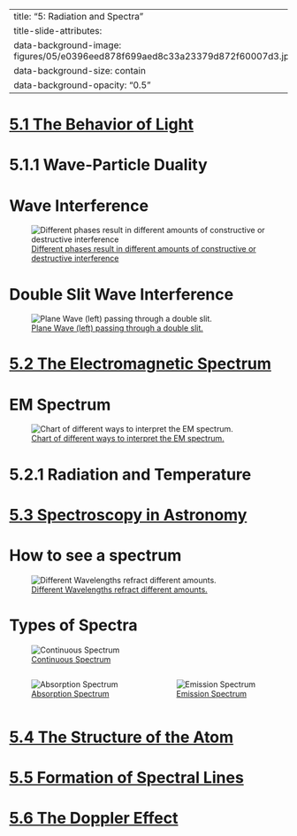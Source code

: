 
---
title: "5: Radiation and Spectra"
title-slide-attributes:
    data-background-image: figures/05/e0396eed878f699aed8c33a23379d872f60007d3.jpeg
    data-background-size: contain
    data-background-opacity: "0.5"
---


# {background-image="figures/05/pg_0002.svg" background-size="75%"} 
# {background-image="figures/05/pg_0004.svg" background-size="75%"} 

# [5.1 The Behavior of Light](https://openstax.org/books/astronomy-2e/pages/5-1-the-behavior-of-light)
# {background-image="figures/05/pg_0005.svg" background-size="75%"} 
# {background-image="figures/05/pg_0006.svg" background-size="75%"} 
# {background-image="figures/05/pg_0007.svg" background-size="75%"} 
# {background-image="figures/05/pg_0008.svg" background-size="75%"} 
# {background-image="figures/05/pg_0009.svg" background-size="75%"} 
# {background-image="figures/05/pg_0010.svg" background-size="75%"} 
# {background-image="figures/05/pg_0011.svg" background-size="75%"} 
# {background-image="figures/05/pg_0012.svg" background-size="75%"} 
# {background-image="figures/05/pg_0013.svg" background-size="75%"} 
# {background-image="figures/05/pg_0014.svg" background-size="75%"} 
# {background-image="figures/05/pg_0015.svg" background-size="75%"} 
# {background-image="figures/05/pg_0016.svg" background-size="75%"} 
# {background-image="figures/05/pg_0021.svg" background-size="75%"} 

# 5.1.1 Wave-Particle Duality
# {background-image="figures/05/pg_0048.svg" background-size="75%"} 
# {background-image="figures/05/pg_0049.svg" background-size="75%"} 
# {background-image="figures/05/pg_0050.svg" background-size="75%"} 
# {background-image="figures/05/pg_0051.svg" background-size="75%"} 
# {background-image="figures/05/pg_0052.svg" background-size="75%"} 
# {background-image="figures/05/pg_0053.svg" background-size="75%"} 
# {background-image="figures/05/pg_0054.svg" background-size="75%"} 
# {background-image="figures/05/pg_0055.svg" background-size="75%"} 
# {background-image="figures/05/pg_0056.svg" background-size="75%"} 
# {background-image="figures/05/pg_0057.svg" background-size="75%"} 
# {background-image="figures/05/pg_0058.svg" background-size="75%"} 
# Wave Interference


![[Different phases result in different amounts of constructive or destructive interference](https://commons.wikimedia.org/wiki/File:Waventerference.gif) ](figures/05/Waventerference.gif){#fig-phase-interference fig-align="left"} 

# Double Slit Wave Interference

![[Plane Wave (left) passing through a double slit.](https://commons.wikimedia.org/wiki/File:Doubleslit3Dspectrum.gif) ](figures/05/Doubleslit3Dspectrum.gif){#fig-double-slit-gif fig-align="center"} 

# {background-image="figures/05/pg_0061.svg" background-size="75%"} 
# {background-image="figures/05/pg_0062.svg" background-size="75%"} 
# {background-image="figures/05/pg_0063.svg" background-size="75%"} 
# {background-image="figures/05/pg_0064.svg" background-size="75%"} 
# {background-image="figures/05/pg_0065.svg" background-size="75%"} 
# {background-image="figures/05/pg_0066.svg" background-size="75%"} 
# {background-image="figures/05/pg_0067.svg" background-size="75%"} 
# {background-image="figures/05/pg_0068.svg" background-size="75%"} 
# {background-image="figures/05/pg_0069.svg" background-size="75%"} 
# {background-image="figures/05/pg_0070.svg" background-size="75%"} 
# {background-image="figures/05/pg_0071.svg" background-size="75%"} 
# {background-image="figures/05/pg_0072.svg" background-size="75%"} 
# {background-image="figures/05/pg_0073.svg" background-size="75%"} 

# [5.2 The Electromagnetic Spectrum](https://openstax.org/books/astronomy-2e/pages/5-2-the-electromagnetic-spectrum)
# {background-image="figures/05/pg_0017.svg" background-size="75%"} 
# {background-image="figures/05/pg_0018.svg" background-size="75%"} 
# EM Spectrum

![[Chart of different ways to interpret the EM spectrum.](https://commons.wikimedia.org/wiki/File:EM_Spectrum_Properties_edit.svg) ](./figures/05/EM_Spectrum_Properties_edit.svg){#fig-em-spectrum fig-align="center"} 

# {background-image="figures/05/pg_0022.svg" background-size="75%"} 
# {background-image="figures/05/pg_0025.svg" background-size="75%"} 

# 5.2.1 Radiation and Temperature
# {background-image="figures/05/pg_0074.svg" background-size="75%"} 
# {background-image="figures/05/pg_0075.svg" background-size="75%"} 
# {background-image="figures/05/pg_0076.svg" background-size="75%"} 
# {background-image="figures/05/pg_0077.svg" background-size="75%"} 
# {background-image="figures/05/pg_0078.svg" background-size="75%"} 
# {background-image="figures/05/pg_0079.svg" background-size="75%"} 
# {background-image="figures/05/pg_0080.svg" background-size="75%"} 
# {background-image="figures/05/pg_0081.svg" background-size="75%"} 
# {background-image="figures/05/pg_0082.svg" background-size="75%"} 
# {background-image="figures/05/pg_0083.svg" background-size="75%"} 
# {background-image="figures/05/pg_0084.svg" background-size="75%"} 
# {background-image="figures/05/pg_0085.svg" background-size="75%"} 
# {background-image="figures/05/pg_0086.svg" background-size="75%"} 

# [5.3 Spectroscopy in Astronomy](https://openstax.org/books/astronomy-2e/pages/5-3-spectroscopy-in-astronomy)

# How to see a spectrum

![[Different Wavelengths refract different amounts.](https://openstax.org/books/astronomy-2e/pages/5-3-spectroscopy-in-astronomy#OSC_Astro_05_02_Prism) ](./figures/05/6c4f556160b5a4c85c149507ea2838314931847d.jpeg){#fig-prims fig-align="left"} 

# Types of Spectra

![[Continuous Spectrum](https://openstax.org/books/astronomy-2e/pages/5-3-spectroscopy-in-astronomy#OSC_Astro_05_03_DElement) ](figures/05/continuous-spectrum.png){#fig-cont-spec fig-align="left"} 


:::: {.columns}

::: {.column width="50%"}

![[Absorption Spectrum](https://openstax.org/books/astronomy-2e/pages/5-3-spectroscopy-in-astronomy#OSC_Astro_05_03_SVisible) ](figures/05/absorption-spectrum.jpeg){#fig-cont-spec fig-align="left"} 

:::
::: {.column width="50%"}

![[Emission Spectrum](https://openstax.org/books/astronomy-2e/pages/5-3-spectroscopy-in-astronomy#OSC_Astro_05_03_DElement) ](figures/05/emission-spectrum.png){#fig-cont-spec fig-align="left"} 
:::

::::

# [5.4 The Structure of the Atom](https://openstax.org/books/astronomy-2e/pages/5-4-the-structure-of-the-atom)
# {background-image="figures/05/pg_0028.svg" background-size="75%"} 

# [5.5 Formation of Spectral Lines](https://openstax.org/books/astronomy-2e/pages/5-5-formation-of-spectral-lines)
# {background-image="figures/05/pg_0029.svg" background-size="75%"} 
# {background-image="figures/05/pg_0030.svg" background-size="75%"} 
# {background-image="figures/05/pg_0031.svg" background-size="75%"} 
# {background-image="figures/05/pg_0032.svg" background-size="75%"} 
# {background-image="figures/05/pg_0033.svg" background-size="75%"} 
# {background-image="figures/05/pg_0034.svg" background-size="75%"} 
# {background-image="figures/05/pg_0035.svg" background-size="75%"} 
# {background-image="figures/05/pg_0038.svg" background-size="75%"} 
# {background-image="figures/05/pg_0041.svg" background-size="75%"} 
# {background-image="figures/05/pg_0042.svg" background-size="75%"} 
# {background-image="figures/05/pg_0043.svg" background-size="75%"} 
# {background-image="figures/05/pg_0044.svg" background-size="75%"} 






# [5.6 The Doppler Effect](https://openstax.org/books/astronomy-2e/pages/5-6-the-doppler-effect)
# {background-image="figures/05/pg_0045.svg" background-size="75%"} 
# {background-image="figures/05/pg_0046.svg" background-size="75%"} 
# {background-image="figures/05/pg_0047.svg" background-size="75%"} 

# {background-image="figures/05/pg_0087.svg" background-size="75%"} 
